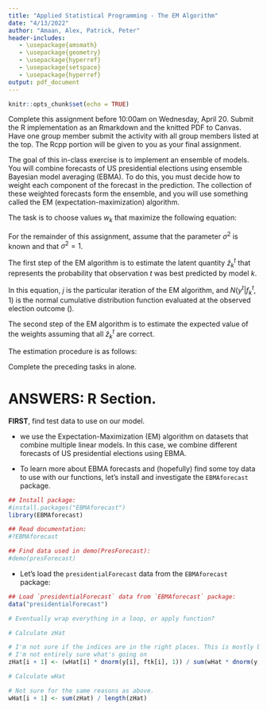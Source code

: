 ```yaml
---
title: "Applied Statistical Programming - The EM Algorithm"
date: "4/13/2022"
author: "Amaan, Alex, Patrick, Peter"
header-includes:
   - \usepackage{amsmath}
   - \usepackage{geometry}
   - \usepackage{hyperref}
   - \usepackage{setspace}
   - \usepackage{hyperref}
output: pdf_document
---
```


```r
knitr::opts_chunk$set(echo = TRUE)
```

```{=tex}
\textbf{Write R and Rcpp code to answer the following questions. Write the code,
  and then show what the computer returns when that code is run. Thoroughly
  comment your solutions.}
```
Complete this assignment before 10:00am on Wednesday, April 20. Submit the R
implementation as an Rmarkdown and the knitted PDF to Canvas. Have one group
member submit the activity with all group members listed at the top. The Rcpp
portion will be given to you as your final assignment.

\section*{In-class Background: The Expectation-Maximization Algorithm}

The goal of this in-class exercise is to implement an ensemble of models. You
will combine forecasts of US presidential elections using ensemble Bayesian
model averaging (EBMA). To do this, you must decide how to weight each component
of the forecast in the prediction. The collection of these weighted forecasts
form the ensemble, and you will use something called the EM
(expectation-maximization) algorithm.

The task is to choose values $w_k$ that maximize the following equation:

```{=tex}
\begin{equation}
   p(y \vert f_1^{s \vert t^{\star}}, ..., f_K^{s \vert t^{\star}}) = \sum\limits^N_{k=1} w_k N(f_k^{t^{\star}}, \sigma^{2})
\end{equation}
```
For the remainder of this assignment, assume that the parameter $\sigma^{2}$ is
known and that $\sigma^{2} = 1$.

The first step of the EM algorithm is to estimate the latent quantity
$\hat{z}^t_k$ that represents the probability that observation $t$ was best
predicted by model $k$.

```{=tex}
\begin{equation}
   \hat{z}_k^{(j+1)t} = \frac{\hat{w}_k^{(j)} N(y^t \vert f_k^t, 1)}{\sum\limits^N_{k=1} \hat{w}_k^{(j)} N(y^t \vert f_k^t, 1)}
\end{equation}
```
In this equation, $j$ is the particular iteration of the EM algorithm, and
$N(y^t \vert f_k^t, 1)$ is the normal cumulative distribution function evaluated
at the observed election outcome (\texttt{dnorm(y, ftk, 1)}).

The second step of the EM algorithm is to estimate the expected value of the
weights assuming that all $\hat{z}^{t}_{k}$ are correct.

```{=tex}
\begin{equation}
   \hat{w}^{(j+1)}_k = \frac{1}{n} \sum_t \hat{z}_k^{(j+1)t}
\end{equation}
```
\newpage

The estimation procedure is as follows:

```{=tex}
\begin{enumerate}
   \item Start with the assumption that all models are weighted equally.
   \item Calculate $\hat{z}_k^{(j+1)t}$ for each model for each election.
   \item Calculate $\hat{w}_k^{(j+1)}$ for each model.
   \item Repeat steps 2-3 twenty times.
\end{enumerate}
```
Complete the preceding tasks in \texttt{R} alone.

# **ANSWERS**: R Section.

**FIRST**, find test data to use on our model.

  * we use the Expectation-Maximization (EM) algorithm on datasets that combine multiple linear models. In this case, we combine different forecasts of US presidential elections using EBMA.

  * To learn more about EBMA forecasts and (hopefully) find some toy data to use with our functions, let's install and investigate the `EBMAforecast` package.

```r
## Install package:
#install.packages("EBMAforecast")
library(EBMAforecast)

## Read documentation:
#?EBMAforecast

## Find data used in demo(PresForecast):
#demo(presForecast)
```

  * Let's load the `presidentialForecast` data from the `EBMAforecast` package:

```r
## Load `presidentialForecast` data from `EBMAforecast` package:
data("presidentialForecast")
```



```r
# Eventually wrap everything in a loop, or apply function?

# Calculate zHat

# I'm not sure if the indices are in the right places. This is mostly because
# I'm not entirely sure what's going on
zHat[i + 1] <- (wHat[i] * dnorm(y[i], ftk[i], 1)) / sum(wHat * dnorm(y, ftk, 1))

# Calculate wHat

# Not sure for the same reasons as above.
wHat[i + 1] <- sum(zHat) / length(zHat)

```

\section*{Assignment: Rcpp Practice}

```{=tex}
\begin{enumerate}
   \item Write an Rcpp function that will calculate the answer to Equation (2).
     The output will be a matrix.
   \item Write an Rcpp function that will calculate the answer to Equation (3).
     The output will be a vector.
   \item Write an Rcpp function that will complete the entire algorithm.
\end{enumerate}
```
```r

```

